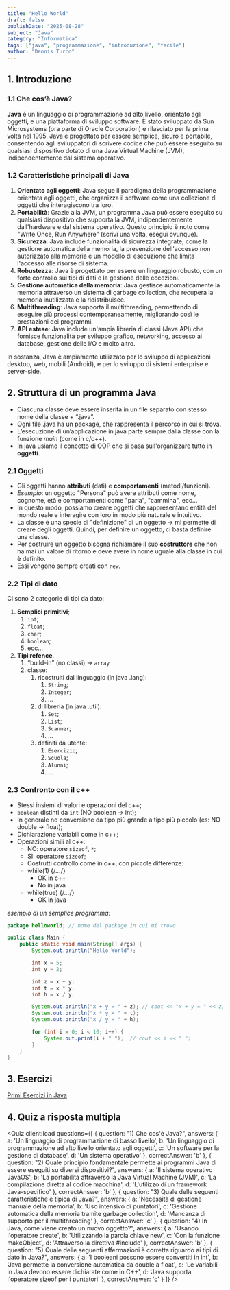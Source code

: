 ```yaml
---
title: "Hello World"
draft: false
publishDate: "2025-08-28"
subject: "Java"
category: "Informatica"
tags: ["java", "programmazione", "introduzione", "facile"]
author: "Dennis Turco"
---
```


## 1. Introduzione

### 1.1 Che cos’è Java?

**Java** è un linguaggio di programmazione ad alto livello, orientato agli oggetti, e una piattaforma di sviluppo software. È stato sviluppato da Sun Microsystems (ora parte di Oracle Corporation) e rilasciato per la prima volta nel 1995. Java è progettato per essere semplice, sicuro e portabile, consentendo agli sviluppatori di scrivere codice che può essere eseguito su qualsiasi dispositivo dotato di una Java Virtual Machine (JVM), indipendentemente dal sistema operativo.

### 1.2 Caratteristiche principali di Java

1. **Orientato agli oggetti**: Java segue il paradigma della programmazione orientata agli oggetti, che organizza il software come una collezione di oggetti che interagiscono tra loro.
2. **Portabilità**: Grazie alla JVM, un programma Java può essere eseguito su qualsiasi dispositivo che supporta la JVM, indipendentemente dall'hardware e dal sistema operativo. Questo principio è noto come "Write Once, Run Anywhere" (scrivi una volta, esegui ovunque).
3. **Sicurezza**: Java include funzionalità di sicurezza integrate, come la gestione automatica della memoria, la prevenzione dell'accesso non autorizzato alla memoria e un modello di esecuzione che limita l'accesso alle risorse di sistema.
4. **Robustezza**: Java è progettato per essere un linguaggio robusto, con un forte controllo sui tipi di dati e la gestione delle eccezioni.
5. **Gestione automatica della memoria**: Java gestisce automaticamente la memoria attraverso un sistema di garbage collection, che recupera la memoria inutilizzata e la ridistribuisce.
6. **Multithreading**: Java supporta il multithreading, permettendo di eseguire più processi contemporaneamente, migliorando così le prestazioni dei programmi.
7. **API estese**: Java include un'ampia libreria di classi (Java API) che fornisce funzionalità per sviluppo grafico, networking, accesso ai database, gestione delle I/O e molto altro.

In sostanza, Java è ampiamente utilizzato per lo sviluppo di applicazioni desktop, web, mobili (Android), e per lo sviluppo di sistemi enterprise e server-side.

## 2. Struttura di un programma Java

- Ciascuna classe deve essere inserita in un file separato con stesso nome della classe + “.java”.
- Ogni file .java ha un package, che rappresenta il percorso in cui si trova.
- L’esecuzione di un’applicazione in java parte sempre dalla classe con la funzione *main* (come in c/c++).
- In java usiamo il concetto di OOP che si basa sull'organizzare tutto in **oggetti**.

### 2.1 Oggetti

- Gli oggetti hanno **attributi** (dati) e **comportamenti** (metodi/funzioni).
- *Esempio*: un oggetto "Persona" può avere attributi come nome, cognome, età e comportamenti come "parla", "cammina", ecc...
- In questo modo, possiamo creare oggetti che rappresentano entità del mondo reale e interagire con loro in modo più naturale e intuitivo.
- La classe è una specie di "definizione" di un oggetto → mi permette di creare degli oggetti. Quindi, per definire un oggetto, ci basta definire una classe.
- Per costruire un oggetto bisogna richiamare il suo **costruttore** che non ha mai un valore di ritorno e deve avere in nome uguale alla classe in cui è definito.
- Essi vengono sempre creati con `new`.

### 2.2 Tipi di dato

Ci sono 2 categorie di tipi da dato:

1. **Semplici primitivi**;
    1. `int`;
    2. `float`;
    3. `char`;
    4. `boolean`;
    5. ecc…
2. **Tipi refence**.
    1. “build-in” (no classi) → `array`
    2. classe:
        1. ricostruiti dal linguaggio (in java .lang):
            1. `String`;
            2. `Integer`;
            3. …
        2. di libreria (in java .util):
            1. `Set`;
            2. `List`;
            3. `Scanner`;
            4. …
        3. definiti da utente:
            1. `Esercizio`;
            2. `Scuola`;
            3. `Alunni`;
            4. …

### 2.3 Confronto con il c++

- Stessi insiemi di valori e operazioni del c++;
- `boolean` distinti da `int` (NO boolean → int);
- In generale no conversione da tipo più grande a tipo più piccolo (es: NO double → float);
- Dichiarazione variabili come in c++;
- Operazioni simili al c++:
  - NO: operatore `sizeof`, `*`;
  - SI: operatore `sizeof`;
  - Costrutti controllo come in c++, con piccole differenze:
  - while(1) {/*...*/}
    - OK in c++
    - No in java
  - while(true) {/*...*/}
    - OK in java

*esempio di un semplice programma:*

```java
package helloworld; // nome del package in cui mi trovo

public class Main {
    public static void main(String[] args) {
        System.out.println("Hello World");

        int x = 5;
        int y = 2;

        int z = x + y;
        int t = x * y;
        int h = x / y;

        System.out.println("x + y = " + z); // cout << "x + y = " << z;
        System.out.println("x * y = " + t);
        System.out.println("x / y = " + h);

        for (int i = 0; i < 10; i++) {
            System.out.print(i + " ");  // cout << i << " ";
        }
    }
}

```

## 3. Esercizi

[Primi Esercizi in Java](https://www.ilprofdinformatica.it/le-mie-lezioni/programmazione-java/primi-esercizi-in-java)

## 4. Quiz a risposta multipla


<Quiz client:load questions={[
  {
        question: "1) Che cos'è Java?",
        answers: {
        a: 'Un linguaggio di programmazione di basso livello',
        b: 'Un linguaggio di programmazione ad alto livello orientato agli oggetti',
        c: 'Un software per la gestione di database',
        d: 'Un sistema operativo'
        },
        correctAnswer: 'b'
    },
    {
        question: "2) Quale principio fondamentale permette ai programmi Java di essere eseguiti su diversi dispositivi?",
        answers: {
        a: 'Il sistema operativo JavaOS',
        b: 'La portabilità attraverso la Java Virtual Machine (JVM)',
        c: 'La compilazione diretta al codice macchina',
        d: 'L\'utilizzo di un framework Java-specifico'
        },
        correctAnswer: 'b'
    },
    {
        question: "3) Quale delle seguenti caratteristiche è tipica di Java?",
        answers: {
        a: 'Necessità di gestione manuale della memoria',
        b: 'Uso intensivo di puntatori',
        c: 'Gestione automatica della memoria tramite garbage collection',
        d: 'Mancanza di supporto per il multithreading'
        },
        correctAnswer: 'c'
    },
    {
        question: "4) In Java, come viene creato un nuovo oggetto?",
        answers: {
        a: 'Usando l\'operatore create',
        b: 'Utilizzando la parola chiave new',
        c: 'Con la funzione makeObject',
        d: 'Attraverso la direttiva #include'
        },
        correctAnswer: 'b'
    },
    {
        question: "5) Quale delle seguenti affermazioni è corretta riguardo ai tipi di dato in Java?",
        answers: {
        a: 'I booleani possono essere convertiti in int',
        b: 'Java permette la conversione automatica da double a float',
        c: 'Le variabili in Java devono essere dichiarate come in C++',
        d: 'Java supporta l\'operatore sizeof per i puntatori'
        },
        correctAnswer: 'c'
    }
]} />
